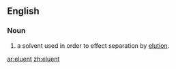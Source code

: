 ==English==

===Noun===
{{en-noun}}
{{wikipedia}}
# {{analytical chemistry}} {{context|chromatography}} a solvent used in order to effect separation by [[elution]].

[[ar:eluent]]
[[zh:eluent]]